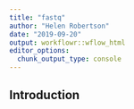 ```yaml
---
title: "fastq"
author: "Helen Robertson"
date: "2019-09-20"
output: workflowr::wflow_html
editor_options:
  chunk_output_type: console
---
```


## Introduction

```r

```


